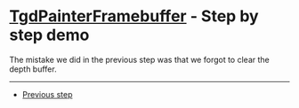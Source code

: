 
# [TgdPainterFramebuffer](docs/classes/TgdPainterFramebuffer.html) - Step by step demo

The mistake we did in the previous step was that we forgot to clear the depth
buffer.

<Demo />

---

-   [Previous step](#/articles/painter/framebuffer/example0/04)
